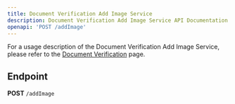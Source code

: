 ```yaml
---
title: Document Verification Add Image Service
description: Document Verification Add Image Service API Documentation
openapi: 'POST /addImage'
---
```


For a usage description of the Document Verification Add Image Service, please refer to the [Document Verification](/essentials/documentVerification) page.

## Endpoint

**POST** `/addImage`

